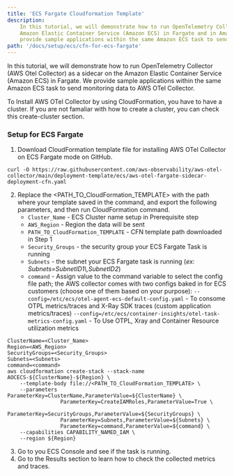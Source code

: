 ```yaml
---
title: 'ECS Fargate Cloudformation Template'
description:
    In this tutorial, we will demonstrate how to run OpenTelemetry Collector (AWS Otel Collector) as a sidecar on the
    Amazon Elastic Container Service (Amazon ECS) in Fargate and in Amazon Elastic Compute Cloud(Amazon EC2) mode. We
    provide sample applications within the same Amazon ECS task to send monitoring data to AWS OTel Collector.
path: '/docs/setup/ecs/cfn-for-ecs-fargate'
---
```



In this tutorial, we will demonstrate how to run OpenTelemetry Collector (AWS Otel Collector) as a sidecar on the
Amazon Elastic Container Service (Amazon ECS) in Fargate. We provide sample applications within the same Amazon ECS
task to send monitoring data to AWS OTel Collector.

<SectionSeparator />

To Install AWS OTel Collector by using CloudFormation, you have to have a cluster.
If you are not famaliar with how to create a cluster, you can check this <Link to="/docs/setup/ecs/create-cluster">create-cluster</Link>
section.

### Setup for ECS Fargate
1. Download CloudFormation template file for installing AWS OTel Collector on ECS Fargate mode on GitHub.
```
curl -O https://raw.githubusercontent.com/aws-observability/aws-otel-collector/main/deployment-template/ecs/aws-otel-fargate-sidecar-deployment-cfn.yaml
```
2. Replace the <PATH_TO_CloudFormation_TEMPLATE> with the path where your template saved in the command, and export the
   following parameters, and then run CloudFormation command.
    * `Cluster_Name` - ECS Cluster name setup in Prerequisite step
    * `AWS_Region` - Region the data will be sent
    * `PATH_TO_CloudFormation_TEMPLATE` - CFN template path downloaded in Step 1
    * `Security_Groups` - the security group your ECS Fargate Task is running
    * `Subnets` - the subnet your ECS Fargate task is running (*ex: Subnets=SubnetID1\\\,SubnetID2*)
    * `command` -  Assign value to the command variable to select the config file path; the AWS collector comes with
                   two configs baked in for ECS customers (choose one of them based on your purpose):
                   `--config=/etc/ecs/otel-agent-ecs-default-config.yaml` - To consome OTPL metrics/traces and X-Ray SDK traces (custom application metrics/traces)
                   `--config=/etc/ecs/container-insights/otel-task-metrics-config.yaml` - To Use OTPL, Xray and Container Resource utilization metrics
```console lineNumbers=true
ClusterName=<Cluster_Name>
Region=<AWS_Region>
SecurityGroups=<Security_Groups>
Subnets=<Subnets>
command=<command>
aws cloudformation create-stack --stack-name AOCECS-${ClusterName}-${Region} \
    --template-body file://<PATH_TO_CloudFormation_TEMPLATE> \
    --parameters ParameterKey=ClusterName,ParameterValue=${ClusterName} \
                 ParameterKey=CreateIAMRoles,ParameterValue=True \
                 ParameterKey=SecurityGroups,ParameterValue=${SecurityGroups} \
                 ParameterKey=Subnets,ParameterValue=${Subnets} \
                 ParameterKey=command,ParameterValue=${command} \
    --capabilities CAPABILITY_NAMED_IAM \
    --region ${Region}
```
3. Go to you ECS Console and see if the task is running.
4. Go to the <Link to="/docs/setup/ecs#3-results">Results</Link> section to learn how to check the collected metrics and traces.
